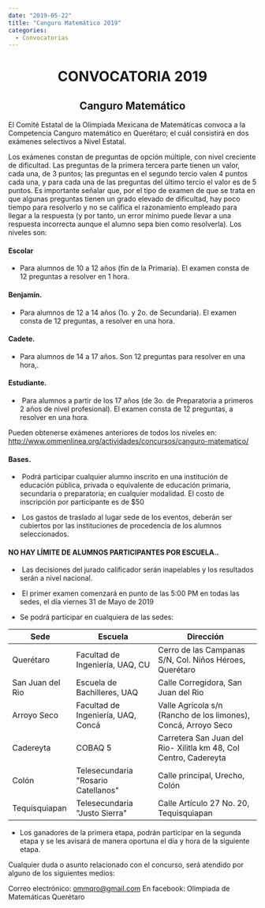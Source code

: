 ---
date: "2019-05-22"
title: "Canguro Matemático 2019"
categories:
  - Convocatorias
---
# <center> CONVOCATORIA 2019 </center>
## <center> Canguro Matemático </center>

El Comité Estatal de la Olimpiada Mexicana de Matemáticas convoca a la Competencia Canguro matemático en Querétaro; el cuál consistirá en dos exámenes selectivos a Nivel Estatal.

Los exámenes constan de preguntas de opción múltiple, con nivel creciente de dificultad. Las preguntas de la primera tercera parte tienen un valor, cada una, de 3 puntos; las preguntas en el segundo tercio valen 4 puntos cada una, y para cada una de las preguntas del último tercio el valor es de 5 puntos. Es importante señalar que, por el tipo de examen de que se trata en que algunas preguntas tienen un grado elevado de dificultad, hay poco tiempo para resolverlo y no se califica el razonamiento empleado para llegar a la respuesta (y por tanto, un error mínimo puede llevar a una respuesta incorrecta aunque el alumno sepa bien como resolverla). Los niveles son:


#### Escolar
- Para alumnos de 10 a 12 años (fin de la Primaria). El examen consta de 12 preguntas a resolver en 1 hora.

#### Benjamín. 
- Para alumnos de 12 a 14 años (1o. y 2o. de Secundaria). El examen consta de 12 preguntas, a resolver en una hora.

#### Cadete.
- Para alumnos de 14 a 17 años. Son 12 preguntas para resolver en una hora,.

#### Estudiante.
-  Para alumnos a partir de los 17 años (de 3o. de Preparatoria a primeros 2 años de nivel profesional). El examen consta de 12 preguntas, a resolver en una hora.

Pueden obtenerse exámenes anteriores de todos los niveles en:
http://www.ommenlinea.org/actividades/concursos/canguro-matematico/


#### Bases.
-  Podrá participar cualquier alumno inscrito en una institución de educación pública, privada o equivalente de educación primaria, secundaria o preparatoria; en cualquier modalidad.
El costo de inscripción por participante es de $50

-  Los gastos de traslado al lugar sede de los eventos, deberán ser cubiertos por las instituciones de procedencia de los alumnos seleccionados.

#### NO HAY LÍMITE DE ALUMNOS PARTICIPANTES POR ESCUELA..
-  Las decisiones del jurado calificador serán inapelables y los resultados serán a nivel nacional.

-  El primer examen comenzará en punto de las 5:00 PM en todas las sedes, el día viernes 31 de Mayo de 2019


- Se podrá participar en cualquiera de las sedes:



|  Sede             | Escuela                             | Dirección                                                        |
|-------------------|-------------------------------------|------------------------------------------------------------------|
| Querétaro         | Facultad de Ingeniería, UAQ, CU     | Cerro de las Campanas S/N, Col. Niños Héroes, Querétaro          |
| San Juan del Rio  | Escuela de Bachilleres, UAQ         | Calle Corregidora, San Juan del Rio                              |
| Arroyo Seco       | Facultad de Ingeniería, UAQ, Concá  | Valle Agrícola s/n (Rancho de los limones), Concá, Arroyo Seco   |
| Cadereyta         | COBAQ 5                             | Carretera San Juan del Rio- Xilitla km 48, Col Centro, Cadereyta |
| Colón             | Telesecundaria "Rosario Catellanos" | Calle principal, Urecho, Colón                                   |
| Tequisquiapan     | Telesecundaria "Justo Sierra"       | Calle Artículo 27 No. 20, Tequisquiapan                          |                |                                                                  |

- Los ganadores de la primera etapa, podrán participar en la segunda etapa  y se les avisará de manera oportuna el día y hora de la siguiente etapa.

Cualquier duda o asunto relacionado con el concurso, será atendido por alguno de los siguientes medios:

Correo electrónico: ommqro@gmail.com
En facebook: Olimpiada de Matemáticas Querétaro
